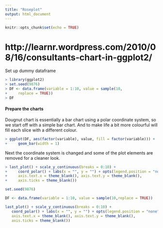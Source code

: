 ```yaml
---
title: "Roseplot"
output: html_document
---
```


```r
knitr::opts_chunk$set(echo = TRUE)
```

# http://learnr.wordpress.com/2010/08/16/consultants-chart-in-ggplot2/

Set up dummy dataframe

```r
> library(ggplot2)
> set.seed(9876)
> DF <- data.frame(variable = 1:10, value = sample(10,
+     replace = TRUE))
> DF
```


#### Prepare the charts

Dougnut chart is essentially a bar chart using a polar coordinate system, so we start off with a simple bar chart. And to make life a bit more colourful will fill each slice with a different colour.


```r
> ggplot(DF, aes(factor(variable), value, fill = factor(variable))) +
+     geom_bar(width = 1)

```
Next the coordinate system is changed and some of the plot elements are removed for a cleaner look.
```r


> last_plot() + scale_y_continuous(breaks = 0:10) +
+     coord_polar() + labs(x = "", y = "") + opts(legend.position = "none",
+     axis.text.x = theme_blank(), axis.text.y = theme_blank(),
+     axis.ticks = theme_blank())
```

```r

set.seed(9876)

DF <- data.frame(variable = 1:10, value = sample(10,replace = TRUE))

last_plot() + scale_y_continuous(breaks = 0:10) +
   coord_polar() + labs(x = "", y = "") + opts(legend.position = "none",
   axis.text.x = theme_blank(), axis.text.y = theme_blank(),
   axis.ticks = theme_blank())
```
